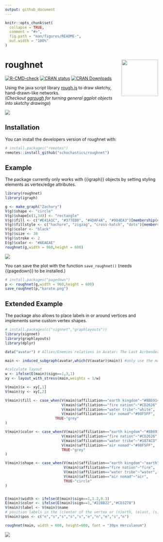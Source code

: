 ```yaml
---
output: github_document
---
```

<!-- README.md is generated from README.Rmd. Please edit that file -->

```r
knitr::opts_chunk$set(
  collapse = TRUE,
  comment = "#>",
  fig.path = "man/figures/README-",
  out.width = "100%"
)
```

# roughnet <img src="man/figures/logo.png" align="right" width="120px"/>

<!-- badges: start -->
[![R-CMD-check](https://github.com/schochastics/roughnet/actions/workflows/R-CMD-check.yaml/badge.svg)](https://github.com/schochastics/roughnet/actions/workflows/R-CMD-check.yaml)
[![CRAN status](https://www.r-pkg.org/badges/version/roughnet)](https://CRAN.R-project.org/package=roughnet)
[![CRAN Downloads](https://cranlogs.r-pkg.org/badges/roughnet)](https://CRAN.R-project.org/package=roughnet)
<!-- badges: end -->

Using the java script library [rough.js](https://roughjs.com/) to draw sketchy, hand-drawn-like networks.  
(*Checkout [ggrough](https://xvrdm.github.io/ggrough/) for turning general ggplot objects into sketchy drawings*)  


![](man/figures/example.png)

## Installation

You can install the developers version of roughnet with:

```r
# install.packages("remotes")
remotes::install_github("schochastics/roughnet")
```

## Example

The package currently only works with {{igraph}} objects by setting styling elements as vertex/edge attributes.

```r
library(roughnet)
library(igraph)

g <- make_graph("Zachary")
V(g)$shape <- "circle"
V(g)$shape[c(1,34)] <- "rectangle"
V(g)$fill <- c("#E41A1C", "#377EB8", "#4DAF4A", "#984EA3")[membership(cluster_louvain(g))]
V(g)$fillstyle <- c("hachure", "zigzag", "cross-hatch", "dots")[membership(cluster_louvain(g))]
V(g)$color <- "black"
V(g)$size <- 30
V(g)$stroke <- 2
E(g)$color <- "#AEAEAE"
roughnet(g,width = 960,height = 600)
```

![](man/figures/karate.png)

You can save the plot with the function `save_roughnet()` (needs {{pagedown}} to be installed.)
```r
# install.packages("pagedown")
p <- roughnet(g,width = 960,height = 600)
save_roughnet(p,"karate.png")
```

## Extended Example

The package also allows to place labels in or around vertices and implements some custom vertex shapes.
```r
# install.packages(c("signnet","graphlayouts"))
library(signnet)
library(graphlayouts)
library(dplyr)

data("avatar") # Allies/Enemies relations in Avatar: The Last Airbender

main <- induced_subgraph(avatar,which(V(avatar)$main)) #only use the main characters

#calculate layout
w <- ifelse(E(main)$sign==1,3,1)
xy <- layout_with_stress(main,weights = 1/w)

V(main)$x <- xy[,1]
V(main)$y <- xy[,2]

V(main)$fill <- case_when(V(main)$affiliation=="earth kingdom"~"#8B6914",
                          V(main)$affiliation=="fire nation"~"#CD2626",
                          V(main)$affiliation=="water tribe"~"white",
                          V(main)$affiliation=="air nomad"~"#98F5FF",
                       TRUE~"grey"
)

V(main)$color <- case_when(V(main)$affiliation=="earth kingdom"~"#8B6914",
                          V(main)$affiliation=="fire nation"~"#CD2626",
                          V(main)$affiliation=="water tribe"~"#1874CD",
                          V(main)$affiliation=="air nomad"~"#98F5FF",
                          TRUE~"grey"
)

V(main)$shape <- case_when(V(main)$affiliation=="earth kingdom"~"earth",
                           V(main)$affiliation=="fire nation"~"fire",
                           V(main)$affiliation=="water tribe"~"water",
                           V(main)$affiliation=="air nomad"~"air",
                           TRUE~"circle"
)


E(main)$width <- ifelse(E(main)$sign==1,1.2,0.3)
E(main)$color <- ifelse(E(main)$sign==1,"#228B22","#CD3278")
V(main)$label <- V(main)$name
# position labels in the (c)enter of the vertex or (n)orth, (e)ast, (s)outh, or (w)est of it 
V(main)$pos <- c("n","s","s","s","s","e","n","e","s","n") 

roughnet(main, width = 600, height=600, font = "30px Herculanum")
```


![](man/figures/avatar.png)
